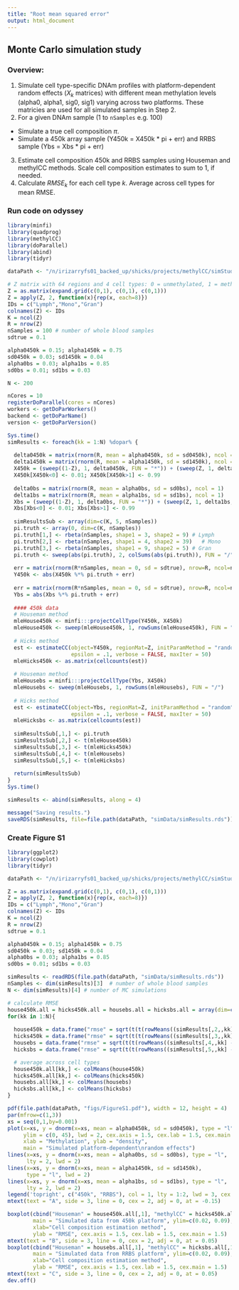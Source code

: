```yaml
---
title: "Root mean squared error"
output: html_document
---
```


## Monte Carlo simulation study 

### Overview: 

1. Simulate cell type-specific DNAm profiles with 
platform-dependent random effects ($X_k$ matrices)
with different mean methylation levels 
(alpha0, alpha1, sig0, sig1) varying across two platforms. 
These matricies are used for all simulated samples in Step 2. 
2. For a given DNAm sample (1 to `nSamples` e.g. 100) 
  - Simulate a true cell composition $\pi$. 
  - Simulate a 450k array sample (Y450k = X450k * pi + err) 
     and RRBS sample (Ybs = Xbs * pi + err)
3. Estimate cell composition 450k and RRBS samples using 
Houseman and methylCC methods. Scale cell composition
estimates to sum to 1, if needed.
4. Calculate $RMSE_k$ for each cell type $k$. 
Average across cell types for mean RMSE. 

### Run code on odyssey

```r
library(minfi)
library(quadprog)
library(methylCC)
library(doParallel)
library(abind)
library(tidyr)

dataPath <- "/n/irizarryfs01_backed_up/shicks/projects/methylCC/simStudy"

# Z matrix with 64 regions and 4 cell types: 0 = unmethylated, 1 = methylated
Z = as.matrix(expand.grid(c(0,1), c(0,1), c(0,1)))
Z = apply(Z, 2, function(x){rep(x, each=8)})
IDs = c("Lymph","Mono","Gran")
colnames(Z) <- IDs
K = ncol(Z)
R = nrow(Z)
nSamples = 100 # number of whole blood samples
sdtrue = 0.1

alpha0450k = 0.15; alpha1450k = 0.75
sd0450k = 0.03; sd1450k = 0.04
alpha0bs = 0.03; alpha1bs = 0.85
sd0bs = 0.01; sd1bs = 0.03

N <- 200

nCores = 10
registerDoParallel(cores = nCores)
workers <- getDoParWorkers()
backend <- getDoParName()
version <- getDoParVersion()

Sys.time()
simResults <- foreach(kk = 1:N) %dopar% {
  
  delta0450k = matrix(rnorm(R, mean = alpha0450k, sd = sd0450k), ncol = 1)
  delta1450k = matrix(rnorm(R, mean = alpha1450k, sd = sd1450k), ncol = 1)
  X450k = (sweep((1-Z), 1, delta0450k, FUN = "*")) + (sweep(Z, 1, delta1450k, FUN = "*"))
  X450k[X450k<0] <- 0.01; X450k[X450k>1] <- 0.99
  
  delta0bs = matrix(rnorm(R, mean = alpha0bs, sd = sd0bs), ncol = 1)
  delta1bs = matrix(rnorm(R, mean = alpha1bs, sd = sd1bs), ncol = 1)
  Xbs = (sweep((1-Z), 1, delta0bs, FUN = "*")) + (sweep(Z, 1, delta1bs, FUN = "*"))
  Xbs[Xbs<0] <- 0.01; Xbs[Xbs>1] <- 0.99
  
  simResultsSub <- array(dim=c(K, 5, nSamples))
  pi.truth <- array(0, dim=c(K, nSamples))
  pi.truth[1,] <- rbeta(nSamples, shape1 = 3, shape2 = 9) # Lymph
  pi.truth[2,] <- rbeta(nSamples, shape1 = 4, shape2 = 39)   # Mono 
  pi.truth[3,] <- rbeta(nSamples, shape1 = 9, shape2 = 5) # Gran
  pi.truth <- sweep(abs(pi.truth), 2, colSums(abs(pi.truth)), FUN = "/")
    
  err = matrix(rnorm(R*nSamples, mean = 0, sd = sdtrue), nrow=R, ncol=nSamples)
  Y450k <- abs(X450k %*% pi.truth + err)
    
  err = matrix(rnorm(R*nSamples, mean = 0, sd = sdtrue), nrow=R, ncol=nSamples)
  Ybs = abs(Xbs %*% pi.truth + err)
    
  #### 450k data
  # Houseman method
  mleHouse450k <- minfi:::projectCellType(Y450k, X450k)
  mleHouse450k <- sweep(mleHouse450k, 1, rowSums(mleHouse450k), FUN = "/")
    
  # Hicks method
  est <- estimateCC(object=Y450k, regionMat=Z, initParamMethod = "random",
                    epsilon = .1, verbose = FALSE, maxIter = 50)
  mleHicks450k <- as.matrix(cellcounts(est))
    
  # Houseman method
  mleHousebs = minfi:::projectCellType(Ybs, X450k)
  mleHousebs <- sweep(mleHousebs, 1, rowSums(mleHousebs), FUN = "/")
    
  # Hicks method
  est <- estimateCC(object=Ybs, regionMat=Z, initParamMethod = "random",
                    epsilon = .1, verbose = FALSE, maxIter = 50)
  mleHicksbs <- as.matrix(cellcounts(est))
    
  simResultsSub[,1,] <- pi.truth
  simResultsSub[,2,] <- t(mleHouse450k)
  simResultsSub[,3,] <- t(mleHicks450k)
  simResultsSub[,4,] <- t(mleHousebs)
  simResultsSub[,5,] <- t(mleHicksbs)
  
  return(simResultsSub)
}
Sys.time()

simResults <- abind(simResults, along = 4)

message("Saving results.")
saveRDS(simResults, file=file.path(dataPath, "simData/simResults.rds"))
```

### Create Figure S1

```r
library(ggplot2)
library(cowplot)
library(tidyr)

dataPath <- "/n/irizarryfs01_backed_up/shicks/projects/methylCC/simStudy"

Z = as.matrix(expand.grid(c(0,1), c(0,1), c(0,1)))
Z = apply(Z, 2, function(x){rep(x, each=8)})
IDs = c("Lymph","Mono","Gran")
colnames(Z) <- IDs
K = ncol(Z)
R = nrow(Z)
sdtrue = 0.1

alpha0450k = 0.15; alpha1450k = 0.75
sd0450k = 0.03; sd1450k = 0.04
alpha0bs = 0.03; alpha1bs = 0.85
sd0bs = 0.01; sd1bs = 0.03

simResults <- readRDS(file.path(dataPath, "simData/simResults.rds")) 
nSamples <- dim(simResults)[3]  # number of whole blood samples
N <- dim(simResults)[4] # number of MC simulations

# calculate RMSE
house450k.all = hicks450k.all = housebs.all = hicksbs.all = array(dim=c(N, length(c("bias","mse"))))
for(kk in 1:N){
  
  house450k = data.frame("rmse" = sqrt(t(t(rowMeans((simResults[,2,,kk] - simResults[,1,,kk])^2)))))
  hicks450k = data.frame("rmse" = sqrt(t(t(rowMeans((simResults[,3,,kk] - simResults[,1,,kk])^2)))))
  housebs = data.frame("rmse" = sqrt(t(t(rowMeans((simResults[,4,,kk] - simResults[,1,,kk])^2)))))
  hicksbs = data.frame("rmse" = sqrt(t(t(rowMeans((simResults[,5,,kk] - simResults[,1,,kk])^2)))))

  # average across cell types
  house450k.all[kk,] <- colMeans(house450k)
  hicks450k.all[kk,] <- colMeans(hicks450k)
  housebs.all[kk,] <- colMeans(housebs)
  hicksbs.all[kk,] <- colMeans(hicksbs)
}

pdf(file.path(dataPath, "figs/FigureS1.pdf"), width = 12, height = 4)
par(mfrow=c(1,3))
xs = seq(0,1,by=0.001)
plot(x=xs, y = dnorm(x=xs, mean = alpha0450k, sd = sd0450k), type = "l", 
     ylim = c(0, 45), lwd = 2, cex.axis = 1.5, cex.lab = 1.5, cex.main = 1.5,
     xlab = "Methylation", ylab = "density", 
     main = "Simulated platform-dependent\nrandom effects")
lines(x=xs, y = dnorm(x=xs, mean = alpha0bs, sd = sd0bs), type = "l", 
      lty = 2, lwd = 2)
lines(x=xs, y = dnorm(x=xs, mean = alpha1450k, sd = sd1450k), 
      type = "l", lwd = 2)
lines(x=xs, y = dnorm(x=xs, mean = alpha1bs, sd = sd1bs), type = "l", 
      lty = 2, lwd = 2)
legend('topright', c("450k", "RRBS"), col = 1, lty = 1:2, lwd = 3, cex = 1.5)
mtext(text = "A", side = 3, line = 0, cex = 2, adj = 0, at = -0.15)

boxplot(cbind("Houseman" = house450k.all[,1], "methylCC" = hicks450k.all[,1]), 
        main = "Simulated data from 450k platform", ylim=c(0.02, 0.09), 
        xlab="Cell composition estimation method", 
        ylab = "RMSE", cex.axis = 1.5, cex.lab = 1.5, cex.main = 1.5)
mtext(text = "B", side = 3, line = 0, cex = 2, adj = 0, at = 0.05)
boxplot(cbind("Houseman" = housebs.all[,1], "methylCC" = hicksbs.all[,1]), 
        main = "Simulated data from RRBS platform", ylim=c(0.02, 0.09), 
        xlab="Cell composition estimation method", 
        ylab = "RMSE", cex.axis = 1.5, cex.lab = 1.5, cex.main = 1.5)
mtext(text = "C", side = 3, line = 0, cex = 2, adj = 0, at = 0.05)
dev.off()

```

